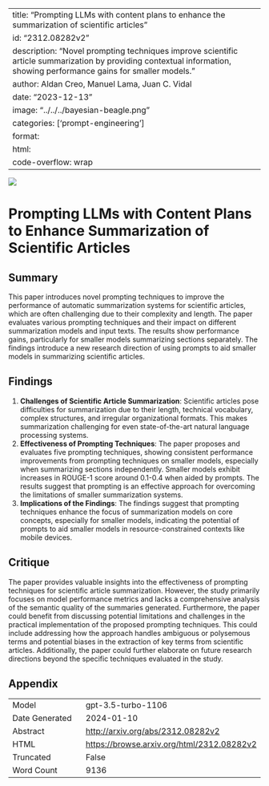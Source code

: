 
---
title: "Prompting LLMs with content plans to enhance the summarization of scientific articles"
id: "2312.08282v2"
description: "Novel prompting techniques improve scientific article summarization by providing contextual information, showing performance gains for smaller models."
author: Aldan Creo, Manuel Lama, Juan C. Vidal
date: "2023-12-13"
image: "../../../bayesian-beagle.png"
categories: ['prompt-engineering']
format:
  html:
    code-overflow: wrap
---

![](None)

# Prompting LLMs with Content Plans to Enhance Summarization of Scientific Articles

## Summary
This paper introduces novel prompting techniques to improve the performance of automatic summarization systems for scientific articles, which are often challenging due to their complexity and length. The paper evaluates various prompting techniques and their impact on different summarization models and input texts. The results show performance gains, particularly for smaller models summarizing sections separately. The findings introduce a new research direction of using prompts to aid smaller models in summarizing scientific articles.

## Findings
1. **Challenges of Scientific Article Summarization**: Scientific articles pose difficulties for summarization due to their length, technical vocabulary, complex structures, and irregular organizational formats. This makes summarization challenging for even state-of-the-art natural language processing systems.
2. **Effectiveness of Prompting Techniques**: The paper proposes and evaluates five prompting techniques, showing consistent performance improvements from prompting techniques on smaller models, especially when summarizing sections independently. Smaller models exhibit increases in ROUGE-1 score around 0.1-0.4 when aided by prompts. The results suggest that prompting is an effective approach for overcoming the limitations of smaller summarization systems.
3. **Implications of the Findings**: The findings suggest that prompting techniques enhance the focus of summarization models on core concepts, especially for smaller models, indicating the potential of prompts to aid smaller models in resource-constrained contexts like mobile devices.

## Critique
The paper provides valuable insights into the effectiveness of prompting techniques for scientific article summarization. However, the study primarily focuses on model performance metrics and lacks a comprehensive analysis of the semantic quality of the summaries generated. Furthermore, the paper could benefit from discussing potential limitations and challenges in the practical implementation of the proposed prompting techniques. This could include addressing how the approach handles ambiguous or polysemous terms and potential biases in the extraction of key terms from scientific articles. Additionally, the paper could further elaborate on future research directions beyond the specific techniques evaluated in the study.

## Appendix

|          |          |
|----------|----------|
| Model     | gpt-3.5-turbo-1106       |
| Date Generated     | 2024-01-10       |
| Abstract | [http://arxiv.org/abs/2312.08282v2](http://arxiv.org/abs/2312.08282v2)        |
| HTML     | [https://browse.arxiv.org/html/2312.08282v2](https://browse.arxiv.org/html/2312.08282v2)       |
| Truncated       | False       |
| Word Count       | 9136       |